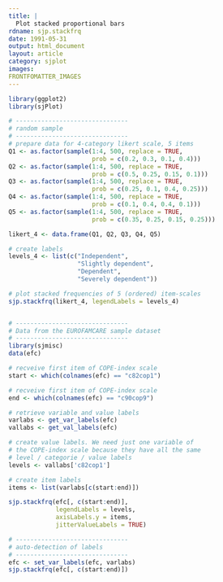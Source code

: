 ```yaml
---
title: |
  Plot stacked proportional bars
rdname: sjp.stackfrq
date: 1991-05-31
output: html_document
layout: article
category: sjplot
images:
FRONTFOMATTER_IMAGES
---
```


```r
library(ggplot2)
library(sjPlot)
```

```r
# -------------------------------
# random sample
# -------------------------------
# prepare data for 4-category likert scale, 5 items
Q1 <- as.factor(sample(1:4, 500, replace = TRUE,
                       prob = c(0.2, 0.3, 0.1, 0.4)))
Q2 <- as.factor(sample(1:4, 500, replace = TRUE,
                       prob = c(0.5, 0.25, 0.15, 0.1)))
Q3 <- as.factor(sample(1:4, 500, replace = TRUE,
                       prob = c(0.25, 0.1, 0.4, 0.25)))
Q4 <- as.factor(sample(1:4, 500, replace = TRUE,
                       prob = c(0.1, 0.4, 0.4, 0.1)))
Q5 <- as.factor(sample(1:4, 500, replace = TRUE,
                       prob = c(0.35, 0.25, 0.15, 0.25)))

likert_4 <- data.frame(Q1, Q2, Q3, Q4, Q5)

# create labels
levels_4 <- list(c("Independent",
                   "Slightly dependent",
                   "Dependent",
                   "Severely dependent"))

# plot stacked frequencies of 5 (ordered) item-scales
sjp.stackfrq(likert_4, legendLabels = levels_4)


# -------------------------------
# Data from the EUROFAMCARE sample dataset
# -------------------------------
library(sjmisc)
data(efc)

# recveive first item of COPE-index scale
start <- which(colnames(efc) == "c82cop1")

# recveive first item of COPE-index scale
end <- which(colnames(efc) == "c90cop9")

# retrieve variable and value labels
varlabs <- get_var_labels(efc)
vallabs <- get_val_labels(efc)

# create value labels. We need just one variable of
# the COPE-index scale because they have all the same
# level / categorie / value labels
levels <- vallabs['c82cop1']

# create item labels
items <- list(varlabs[c(start:end)])

sjp.stackfrq(efc[, c(start:end)],
             legendLabels = levels,
             axisLabels.y = items,
             jitterValueLabels = TRUE)

# -------------------------------
# auto-detection of labels
# -------------------------------
efc <- set_var_labels(efc, varlabs)
sjp.stackfrq(efc[, c(start:end)])



```